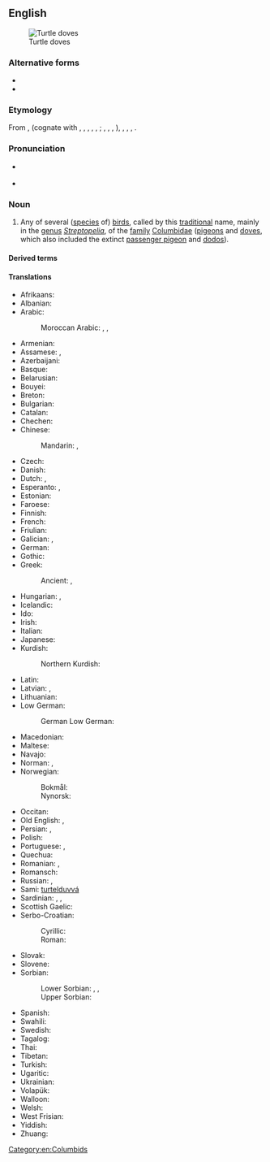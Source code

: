 {{also|turtledove|turtle-dove}}
==English==
{{wikipedia}}
{{wikispecies|Streptopelia}}
[[File:European Turtle Dove (Streptopelia turtur).jpg|thumb|Turtle doves]]

===Alternative forms===
* {{l|en|turtle-dove}}
* {{l|en|turtledove}}

===Etymology===
From {{inh|en|enm|turtildove}}, {{m|enm|turteldoufe}} (cognate with {{cog|goh|turtultūba}}, {{m|goh|turtulatūba}}, {{m|goh|turtiltūba}}, {{cog|gmh|turteltūbe}}, {{m|gmh|türteltūbe}}, {{cog|de|Turteltaube}}; {{cog|nds-de|Turtelduuv}}, {{cog|nl|tortelduif}}, {{cog|fo|turtildúgva}}, {{cog|is|turtildúfa}}), {{cog|da|turteldue}}, {{cog|nb|turteldue}}, {{cog|nn|turteldue}}, {{cog|sv|turturduva}}.

===Pronunciation===
* {{a|UK}} {{IPA|en|/ˈtɜːtəldʌv/}}
* {{a|US}} {{IPA|en|/ˈtɝtəldʌv/}}

===Noun===
{{en-noun}}

# Any of several ([[species]] of) [[bird]]s, called by this [[traditional]] name, mainly in the [[genus]] ''[[Streptopelia]]'', of the [[family]] [[Columbidae]] ([[pigeon]]s and [[dove]]s, which also included the extinct [[passenger pigeon]] and [[dodo]]s).

====Derived terms====
{{der3|en
|Adamawa turtle dove
|Australian turtle dove
|Cape turtle dove
|dusky turtle dove
|Eurasian turtle dove
|European turtle dove
|laughing turtle dove
|Malagasy turtle dove
|Oriental turtle dove
|red turtle dove
|rufous turtle dove
|spotted turtle dove
}}

====Translations====
{{trans-top|bird in the genus ''Streptopelia''}}
* Afrikaans: {{t|af|tortelduif}}
* Albanian: {{t|sq|turtulli}}
* Arabic: {{t|ar|تُرْغُلَّة|f}}
*: Moroccan Arabic: {{t|ary|ڭْريڭر|m|tr=grigər}}, {{t|ary|ڭْريڭْرة|tr=grigra}} {{qualifier|female}}, {{t|ary|دْكر لْله|m|tr=dkər lləh}} {{qualifier|meaning "call God", from its song}}
* Armenian: {{t+|hy|տատրակ}}
* Assamese: {{t|as|কুপতি}}, {{t|as|কপৌ}}
* Azerbaijani: {{t|az|qumru}}
* Basque: {{t|eu|usapal}}
* Belarusian: {{t|be|турка́ўка|f}}
* Bouyei: {{t|pcc|rograul}}
* Breton: {{t|br|turzhunell voutin}}
* Bulgarian: {{t|bg|гургули́ца|f}}
* Catalan: {{t+|ca|tórtora|f}}
* Chechen: {{t|ce|къор-кхокха}}
* Chinese:
*: Mandarin: {{t+|cmn|斑鳩|tr=ōubānjiū}}, {{t+|cmn|斑鸠|tr=bānjiū}}
* Czech: {{t+|cs|hrdlička|f}}
* Danish: {{t+|da|turteldue|c}}
* Dutch: {{t+|nl|tortelduif|f|m}}, {{t+|nl|tortel|f|m}}
* Esperanto: {{t+|eo|turto}}, {{t|eo|turtino}} {{q|female}}
* Estonian: {{t|et|turteltuvi}}
* Faroese: {{t|fo|turtildúgva|f}}
* Finnish: {{t+|fi|turturikyyhky}}
* French: {{t+|fr|tourterelle|f}}
* Friulian: {{t|fur|tortorele|f}}
* Galician: {{t+|gl|rula común|f}}, {{t|gl|rula|f}}
* German: {{t+|de|Turteltaube|f}}
* Gothic: {{t|got|𐌷𐍂𐌰𐌹𐍅𐌰𐌳𐌿𐌱𐍉|f}}
* Greek: {{t|el|τριγόνι|n}}
*: Ancient: {{t|grc|τρυγών|f}}, {{t|grc|τρυγόνιον|n}} {{q|diminutive}}
* Hungarian: {{t|hu|vadgerle}}, {{t+|hu|gerle}}
* Icelandic: {{t+|is|turtildúfa|f}}
* Ido: {{t+|io|turturo}}
* Irish: {{t|ga|fearán|m}}
* Italian: {{t+|it|tortora|f}}
* Japanese: {{t|ja|コキジバト|tr=kokijibato}}
* Kurdish:
*: Northern Kurdish: {{t+|kmr|qumrî|f}}
* Latin: {{t|la|turtur|m|f}}
* Latvian: {{t|lv|parastā ūbele}}, {{t|lv|ūbele}}
* Lithuanian: {{t+|lt|purplelis|m}}
* Low German:
*: German Low German: {{t|nds|Turtelduuv|f}}
{{trans-mid}}
* Macedonian: {{t|mk|грлица|f}}
* Maltese: {{t|mt|gamiema}}
* Navajo: {{t|nv|hasbídí}}
* Norman: {{t|nrf|d'mié-pigeon|m}} {{q|Jersey}}, {{t|nrf|p'tit pigeon d'France|m}} {{q|Jersey}}
* Norwegian:
*: Bokmål: {{t|nb|turteldue|m|f}}
*: Nynorsk: {{t|nb|turteldue|f}}
* Occitan: {{t|oc|tortora|f}}
* Old English: {{t|ang|turtle|f}}, {{t|ang|turtla|m}} {{q|male}}
* Persian: {{t+|fa|یمام|tr=yamām}}, {{t+|fa|قمری|tr=qomrī}}
* Polish: {{t+|pl|turkawka|f}}
* Portuguese: {{t+|pt|rola|f}}, {{t|pt|rôla|f}} {{q|obsolete spelling}}
* Quechua: {{t+|qu|urpi}}
* Romanian: {{t+|ro|turturică|f}}, {{t+|ro|turturea|f}}
* Romansch: {{t|rm|turturella|f}}
* Russian: {{t+|ru|го́рлица|f}}, {{t+|ru|го́рлинка|f}}
* Sami: [[turtelduvvá]]
* Sardinian: {{t|sc|trùtture}}, {{t|sc|trùtturi}}, {{t|sc|truvamassaju}}
* Scottish Gaelic: {{t|gd|calman-tùchan|m}}
* Serbo-Croatian:
*: Cyrillic: {{t|sh|грлица|f}}
*: Roman: {{t+|sh|grlica|f}}
* Slovak: {{t+|sk|hrdlička|f}}
* Slovene: {{t+|sl|grlica|f}}
* Sorbian:
*: Lower Sorbian: {{t|dsb|marijank|m}}, {{t|dsb|marjank|m}}, {{t|dsb|tujawka|f}}
*: Upper Sorbian: {{t|hsb|tujawka|f}}
* Spanish: {{t+|es|tórtola|f}}
* Swahili: {{t+|sw|hua}}
* Swedish: {{t+|sv|turturduva|c}}
* Tagalog: {{t|tl|lapati}}
* Thai: {{t-needed|th}}
* Tibetan: {{t-needed|bo}}
* Turkish: {{t+|tr|üveyik}}
* Ugaritic: {{t|uga|𐎚𐎗}}
* Ukrainian: {{t|uk|го́рлиця|f}}
* Volapük: {{t+|vo|turturapijun}}
* Walloon: {{t+|wa|toûtrale|f}}
* Welsh: {{t|cy|turtur|f}}
* West Frisian: {{t|fy|toarteldo|c}}
* Yiddish: {{t|yi|טערקלטויב|f}}
* Zhuang: {{t|za|roegraeu}}
{{trans-bottom}}

[[Category:en:Columbids]]